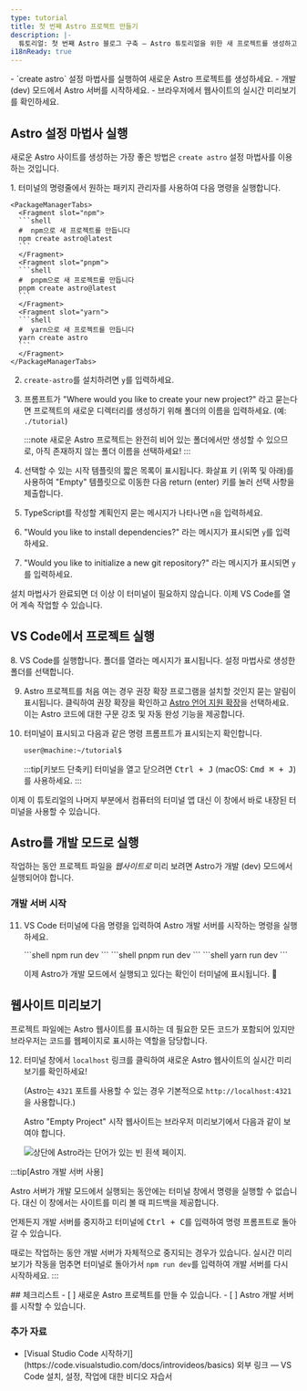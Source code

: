 ```yaml
---
type: tutorial
title: 첫 번째 Astro 프로젝트 만들기
description: |-
  튜토리얼: 첫 번째 Astro 블로그 구축 — Astro 튜토리얼을 위한 새 프로젝트를 생성하고 코딩 준비
i18nReady: true
---
```



<PreCheck>
  - `create astro` 설정 마법사를 실행하여 새로운 Astro 프로젝트를 생성하세요.
  - 개발 (dev) 모드에서 Astro 서버를 시작하세요.
  - 브라우저에서 웹사이트의 실시간 미리보기를 확인하세요.
</PreCheck>

## Astro 설정 마법사 실행

새로운 Astro 사이트를 생성하는 가장 좋은 방법은 `create astro` 설정 마법사를 이용하는 것입니다.

<Steps>
1. 터미널의 명령줄에서 원하는 패키지 관리자를 사용하여 다음 명령을 실행합니다.

    <PackageManagerTabs>
      <Fragment slot="npm">
      ```shell
      #  npm으로 새 프로젝트를 만듭니다
      npm create astro@latest
      ```
      </Fragment>
      <Fragment slot="pnpm">
      ```shell
      #  pnpm으로 새 프로젝트를 만듭니다
      pnpm create astro@latest
      ```
      </Fragment>
      <Fragment slot="yarn">
      ```shell
      #  yarn으로 새 프로젝트를 만듭니다
      yarn create astro
      ```
      </Fragment>
    </PackageManagerTabs>

2. `create-astro`를 설치하려면 `y`를 입력하세요.

3. 프롬프트가 "Where would you like to create your new project?" 라고 묻는다면 프로젝트의 새로운 디렉터리를 생성하기 위해 폴더의 이름을 입력하세요. (예: `./tutorial`)

    :::note
    새로운 Astro 프로젝트는 완전히 비어 있는 폴더에서만 생성할 수 있으므로, 아직 존재하지 않는 폴더 이름을 선택하세요!
    :::

4. 선택할 수 있는 시작 템플릿의 짧은 목록이 표시됩니다. 화살표 키 (위쪽 및 아래)를 사용하여 "Empty" 템플릿으로 이동한 다음 return (enter) 키를 눌러 선택 사항을 제출합니다.

5. TypeScript를 작성할 계획인지 묻는 메시지가 나타나면 `n`을 입력하세요.

6. "Would you like to install dependencies?" 라는 메시지가 표시되면 `y`를 입력하세요.

7. "Would you like to initialize a new git repository?" 라는 메시지가 표시되면 `y`를 입력하세요.
</Steps>

설치 마법사가 완료되면 더 이상 이 터미널이 필요하지 않습니다. 이제 VS Code를 열어 계속 작업할 수 있습니다.

## VS Code에서 프로젝트 실행

<Steps>
8. VS Code를 실행합니다. 폴더를 열라는 메시지가 표시됩니다. 설정 마법사로 생성한 폴더를 선택합니다.

9. Astro 프로젝트를 처음 여는 경우 권장 확장 프로그램을 설치할 것인지 묻는 알림이 표시됩니다. 클릭하여 권장 확장을 확인하고 [Astro 언어 지원 확장](https://marketplace.visualstudio.com/items?itemName=astro-build.astro-vscode)을 선택하세요. 이는 Astro 코드에 대한 구문 강조 및 자동 완성 기능을 제공합니다.

10. 터미널이 표시되고 다음과 같은 명령 프롬프트가 표시되는지 확인합니다.

    ```sh
    user@machine:~/tutorial$
    ```

    :::tip[키보드 단축키]
    터미널을 열고 닫으려면 <kbd>Ctrl + J</kbd> (macOS: <kbd>Cmd ⌘ + J</kbd>)를 사용하세요.
    :::
</Steps>

이제 이 튜토리얼의 나머지 부분에서 컴퓨터의 터미널 앱 대신 이 창에서 바로 내장된 터미널을 사용할 수 있습니다.

## Astro를 개발 모드로 실행

작업하는 동안 프로젝트 파일을 _웹사이트로_ 미리 보려면 Astro가 개발 (dev) 모드에서 실행되어야 합니다.

### 개발 서버 시작

<Steps>

11. VS Code 터미널에 다음 명령을 입력하여 Astro 개발 서버를 시작하는 명령을 실행하세요.

    <PackageManagerTabs>
      <Fragment slot="npm">
      ```shell
      npm run dev
      ```
      </Fragment>
      <Fragment slot="pnpm">
      ```shell
      pnpm run dev
      ```
      </Fragment>
      <Fragment slot="yarn">
      ```shell
      yarn run dev
      ```
      </Fragment>
    </PackageManagerTabs>

    이제 Astro가 개발 모드에서 실행되고 있다는 확인이 터미널에 표시됩니다. 🚀
</Steps>

## 웹사이트 미리보기

프로젝트 파일에는 Astro 웹사이트를 표시하는 데 필요한 모든 코드가 포함되어 있지만 브라우저는 코드를 웹페이지로 표시하는 역할을 담당합니다.

<Steps>

12. 터미널 창에서 `localhost` 링크를 클릭하여 새로운 Astro 웹사이트의 실시간 미리보기를 확인하세요!

    (Astro는 `4321` 포트를 사용할 수 있는 경우 기본적으로 `http://localhost:4321`을 사용합니다.)

    Astro "Empty Project" 시작 웹사이트는 브라우저 미리보기에서 다음과 같이 보여야 합니다.

    ![상단에 Astro라는 단어가 있는 빈 흰색 페이지.](/tutorial/minimal.png)

</Steps>

:::tip[Astro 개발 서버 사용]

Astro 서버가 개발 모드에서 실행되는 동안에는 터미널 창에서 명령을 실행할 수 없습니다. 대신 이 창에서는 사이트를 미리 볼 때 피드백을 제공합니다.

언제든지 개발 서버를 중지하고 터미널에 <kbd>Ctrl + C</kbd>를 입력하여 명령 프롬프트로 돌아갈 수 있습니다.

때로는 작업하는 동안 개발 서버가 자체적으로 중지되는 경우가 있습니다. 실시간 미리보기가 작동을 멈추면 터미널로 돌아가서 `npm run dev`를 입력하여 개발 서버를 다시 시작하세요.
:::

<Box icon="check-list">
## 체크리스트

<Checklist>
- [ ] 새로운 Astro 프로젝트를 만들 수 있습니다.
- [ ] Astro 개발 서버를 시작할 수 있습니다.
</Checklist>
</Box>

### 추가 자료

- <p>[Visual Studio Code 시작하기](https://code.visualstudio.com/docs/introvideos/basics) <Badge>외부 링크</Badge> — VS Code 설치, 설정, 작업에 대한 비디오 자습서</p>
